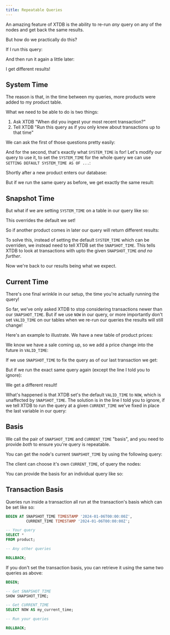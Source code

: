 ```yaml
---
title: Repeatable Queries
---
```



An amazing feature of XTDB is the ability to re-run *any* query on any of the
nodes and get back the same results.

<!-- TODO: Mention how this allows you to coordinate queries -->

But how do we practically do this?

<!-- TODO: Add a link to "skip to the solution" -->

If I run this query:

<Fiddle autoLoad magicContext="my-context">
  <Txs systemTime="2024-01-01"
       hidden={true}
       txs="INSERT INTO product (_id, name)
            VALUES
            (1, 'Pendleton Electric Bicycle'),
            (2, 'Bicycle Pump')" />
  <Query q="SELECT *
            FROM product" />
</Fiddle>

And then run it again a little later:

<Fiddle autoLoad magicContext="my-context">
  <Txs systemTime="2024-01-02"
       hidden={true}
       txs="INSERT INTO product (_id, name)
            VALUES
            (3, 'Mega Bouncy Ball')" />
  <Query q="SELECT *
            FROM product" />
</Fiddle>

I get different results!



## System Time

The reason is that, in the time between my queries, more products were added to
my product table.

What we need to be able to do is two things:
1. Ask XTDB "When did you ingest your most recent transaction?"
2. Tell XTDB "Run this query as if you only knew about transactions up to that time"

We can ask the first of those questions pretty easily:

<Fiddle autoLoad magicContext="my-context">
  <!-- TODO: Change out with `SHOW SNAPSHOT_TIME` -->
  <Query q="SELECT system_time
            FROM xt.txs
            ORDER BY system_time DESC
            LIMIT 1" />
</Fiddle>

And for the second, that's exactly what `SYSTEM_TIME` is for!
Let's modify our query to use it, to set the `SYSTEM_TIME` for the whole query we
can use `SETTING DEFAULT SYSTEM_TIME AS OF ...`:

<Fiddle autoLoad magicContext="my-context">
  <Query q="SETTING DEFAULT SYSTEM_TIME AS OF TIMESTAMP '2024-01-02T00:00:00Z'
            SELECT *
            FROM product" />
</Fiddle>

Shortly after a new product enters our database:

<Fiddle magicContext="my-context">
  <Txs systemTime="2024-01-03"
       txs="INSERT INTO product (_id, name)
            VALUES
            (4, 'Power Drencher')" />
</Fiddle>

But if we run the same query as before, we get exactly the same result:

<Fiddle autoLoad magicContext="my-context">
  <Query q="SETTING DEFAULT SYSTEM_TIME AS OF TIMESTAMP '2024-01-02T00:00:00Z'
            SELECT *
            FROM product" />
</Fiddle>



## Snapshot Time

But what if we are setting `SYSTEM_TIME` on a table in our query like so:

<Fiddle autoLoad magicContext="my-context">
  <Query q="SETTING DEFAULT SYSTEM_TIME AS OF TIMESTAMP '2024-01-02T00:00:00Z'
            SELECT *
            FROM product
              FOR SYSTEM_TIME AS OF DATE '2024-01-04'" />
</Fiddle>

This overrides the default we set!

So if another product comes in later our query will return different results:

<Fiddle autoLoad magicContext="my-context">
  <Txs systemTime="2024-01-04"
       txs="INSERT INTO product (_id, name)
            VALUES
            (5, 'Skip-It')" />
  <Query q="SETTING DEFAULT SYSTEM_TIME AS OF TIMESTAMP '2024-01-02T00:00:00Z'
            SELECT *
            FROM product
              FOR SYSTEM_TIME AS OF DATE '2024-01-04'" />
</Fiddle>

To solve this, instead of setting the default `SYSTEM_TIME` which can be
overriden, we instead need to tell XTDB set the `SNAPSHOT_TIME`. This tells
XTDB to look at transactions with upto the given `SNAPSHOT_TIME` *and no
further*.

<Fiddle autoLoad magicContext="my-context">
  <Query q="SETTING SNAPSHOT_TIME TO TIMESTAMP '2024-01-02T00:00:00Z'
            SELECT *
            FROM product
              FOR SYSTEM_TIME AS OF DATE '2024-01-04'" />
</Fiddle>

Now we're back to our results being what we expect.



## Current Time

There's one final wrinkle in our setup, the time you're actually running the query!

So far, we've only asked XTDB to stop considering transactions newer than our
`SNAPSHOT_TIME`. But if we use `NOW` in our query, or more importantly don't
set `VALID_TIME` on our tables when we re-run our queries the results will still
change!

Here's an example to illustrate. We have a new table of product prices:

<Fiddle magicContext="my-context">
  <Txs systemTime="2024-01-05"
       txs="INSERT INTO product_price (_id, price)
            VALUES
            ('Pendleton Electric Bicycle', 500)" />
</Fiddle>

We know we have a sale coming up, so we add a price change into the future in
`VALID_TIME`:

<Fiddle magicContext="my-context">
  <Txs systemTime="2024-01-06"
       txs="INSERT INTO product_price (_id, price, _valid_from)
            VALUES
            ('Pendleton Electric Bicycle', 500, DATE '2024-01-07')" />
</Fiddle>

If we use `SNAPSHOT_TIME` to fix the query as of our last transaction we get:

<Fiddle autoLoad magicContext="my-context">
  <Query q="SETTING SNAPSHOT_TIME TO TIMESTAMP '2024-01-06T00:00:00Z',
                    -- Ignore this next line, it'll come up next
                    CURRENT_TIME TO TIMESTAMP '2024-01-06T00:00:00Z'
            SELECT *
            FROM product_price" />
</Fiddle>

But if we run the exact same query again (except the line I told you to ignore):

<Fiddle autoLoad magicContext="my-context">
  <Query q="SETTING SNAPSHOT_TIME TO TIMESTAMP '2024-01-06T00:00:00Z'
            SELECT *
            FROM product_price" />
</Fiddle>

We get a different result!

What's happened is that XTDB set's the default `VALID_TIME` to `NOW`, which is
unaffected by `SNAPSHOT_TIME`. The solution is in the line I told you to ignore,
if we tell XTDB to run the query at a given `CURRENT_TIME` we've fixed in place
the last variable in our query:

<Fiddle autoLoad magicContext="my-context">
  <Query q="SETTING SNAPSHOT_TIME TO TIMESTAMP '2024-01-06T00:00:00Z',
                    CURRENT_TIME TO TIMESTAMP '2024-01-06T00:00:00Z'
            SELECT *
            FROM product_price" />
</Fiddle>



## Basis

We call the pair of `SNAPSHOT_TIME` and `CURRENT_TIME` "basis", and you need to
provide *both* to ensure you're query is repeatable.

You can get the node's current `SNAPSHOT_TIME` by using the following query:

<Fiddle autoLoad magicContext="my-context-2">
  <!-- NOTE: The below is a dummy transaction, just to ensure we have a SNAPSHOT_TIME to give -->
  <Txs hidden={true}
       txs="INSERT INTO product (_id, name)
            VALUES
            (1, 'Pendleton Electric Bicycle'),
            (2, 'Bicycle Pump')" />
  <!-- TODO: Change out with `SHOW SNAPSHOT_TIME` -->
  <Query q="SELECT system_time
            FROM xt.txs
            ORDER BY system_time DESC
            LIMIT 1" />
</Fiddle>

The client can choose it's own `CURRENT_TIME`, of query the nodes:

<Fiddle autoLoad magicContext="my-context-2">
  <Query q="SELECT NOW AS my_current_time" />
</Fiddle>

You can provide the basis for an individual query like so:

<Fiddle autoLoad magicContext="my-context-2">
  <Query q="SETTING SNAPSHOT_TIME TO TIMESTAMP '2024-01-06T00:00:00Z',
                    CURRENT_TIME TO TIMESTAMP '2024-01-06T00:00:00Z'
            SELECT *
            FROM product" />
</Fiddle>



## Transaction Basis

Queries run inside a transaction all run at the transaction's basis which can
be set like so:

```sql
BEGIN AT SNAPSHOT_TIME TIMESTAMP '2024-01-06T00:00:00Z',
         CURRENT_TIME TIMESTAMP '2024-01-06T00:00:00Z';

-- Your query
SELECT *
FROM product;

-- Any other queries

ROLLBACK;
```

If you don't set the transaction basis, you can retrieve it using the same two
queries as above:

```sql
BEGIN;

-- Get SNAPSHOT_TIME
SHOW SNAPSHOT_TIME;

-- Get CURRENT_TIME
SELECT NOW AS my_current_time;

-- Run your queries

ROLLBACK;
```
